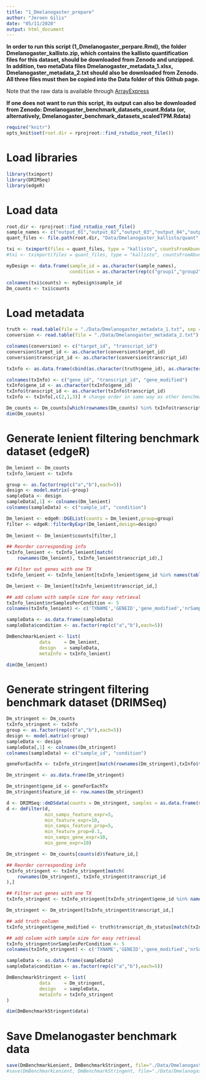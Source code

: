 ```yaml
---
title: "1_Dmelanogaster_prepare"
author: "Jeroen Gilis"
date: "05/11/2020"
output: html_document
---
```


**In order to run this script (1_Dmelanogaster_perpare.Rmd), the folder Dmelanogaster_kallisto.zip, which contains the kallisto quantification files for this dataset, should be downloaded from Zenodo and unzipped. In addition, two metaData files Dmelanogaster_metadata_1.xlsx, Dmelanogaster_metadata_2.txt should also be downloaded from Zenodo. All three files must then be copied into the Data folder of this Github page.** 

Note that the raw data is available through [ArrayExpress](https://www.ebi.ac.uk/arrayexpress/experiments/E-MTAB-3766/)

**If one does not want to run this script, its output can also be downloaded from Zenodo: Dmelanogaster_benchmark_datasets_count.Rdata (or, alternatively, Dmelanogaster_benchmark_datasets_scaledTPM.Rdata)**

```r
require("knitr")
opts_knit$set(root.dir = rprojroot::find_rstudio_root_file())
```

# Load libraries

```r
library(tximport)
library(DRIMSeq)
library(edgeR)
```

# Load data

```r
root.dir <- rprojroot::find_rstudio_root_file()
sample_names <- c("output_01","output_02","output_03","output_04","output_05","output_06","output_07","output_08","output_09","output_10")
quant_files <- file.path(root.dir, "Data/Dmelanogaster_kallisto/quant", sample_names, "abundance.h5")

txi <- tximport(files = quant_files, type = "kallisto", countsFromAbundance = "no", txOut = TRUE)
#txi <- tximport(files = quant_files, type = "kallisto", countsFromAbundance = "scaledTPM", txOut = TRUE)

myDesign <- data.frame(sample_id = as.character(sample_names),
                       condition = as.character(rep(c("group1","group2")),each=5))

colnames(txi$counts) <- myDesign$sample_id
Dm_counts <- txi$counts
```

# Load metadata

```r
truth <- read.table(file = "./Data/Dmelanogaster_metadata_1.txt", sep = "\t", header = TRUE)
conversion <- read.table(file = "./Data/Dmelanogaster_metadata_2.txt")

colnames(conversion) <- c("target_id", "transcript_id")
conversion$target_id <- as.character(conversion$target_id)
conversion$transcript_id <- as.character(conversion$transcript_id)

txInfo <- as.data.frame(cbind(as.character(truth$gene_id), as.character(truth$transcript_id), as.character(truth$transcript_ds_status)))

colnames(txInfo) <- c("gene_id", "transcript_id", "gene_modified")
txInfo$gene_id <- as.character(txInfo$gene_id)
txInfo$transcript_id <- as.character(txInfo$transcript_id)
txInfo <- txInfo[,c(2,1,3)] # change order in same way as other benchmarks

Dm_counts <- Dm_counts[which(rownames(Dm_counts) %in% txInfo$transcript_id),]
dim(Dm_counts)
```

# Generate lenient filtering benchmark dataset (edgeR)

```r
Dm_lenient <- Dm_counts
txInfo_lenient <- txInfo

group <- as.factor(rep(c("a","b"),each=5))
design <- model.matrix(~group)
sampleData <- design
sampleData[,1] <- colnames(Dm_lenient)
colnames(sampleData) <- c("sample_id", "condition")

Dm_lenient <- edgeR::DGEList(counts = Dm_lenient,group=group)
filter <- edgeR::filterByExpr(Dm_lenient,design=design) 
            
Dm_lenient <- Dm_lenient$counts[filter,]

## Reorder corresponding info
txInfo_lenient <- txInfo_lenient[match(
    rownames(Dm_lenient), txInfo_lenient$transcript_id),]

## Filter out genes with one TX
txInfo_lenient <- txInfo_lenient[txInfo_lenient$gene_id %in% names(table(txInfo_lenient$gene_id))[table(txInfo_lenient$gene_id) > 1],]

Dm_lenient <- Dm_lenient[txInfo_lenient$transcript_id,]

## add column with sample size for easy retrieval
txInfo_lenient$nrSamplesPerCondition <- 5
colnames(txInfo_lenient) <- c('TXNAME','GENEID','gene_modified','nrSamplesPerCondition')

sampleData <- as.data.frame(sampleData)
sampleData$condition <- as.factor(rep(c("a","b"),each=5))

DmBenchmarkLenient <- list(
            data     = Dm_lenient,
            design   = sampleData,
            metaInfo = txInfo_lenient)

dim(Dm_lenient)
```

# Generate stringent filtering benchmark dataset (DRIMSeq)

```r
Dm_stringent <- Dm_counts
txInfo_stringent <- txInfo
group <- as.factor(rep(c("a","b"),each=5))
design <- model.matrix(~group)
sampleData <- design
sampleData[,1] <- colnames(Dm_stringent)
colnames(sampleData) <- c("sample_id", "condition")

geneForEachTx <- txInfo_stringent[match(rownames(Dm_stringent),txInfo$transcript_id),"gene_id"]

Dm_stringent <- as.data.frame(Dm_stringent)

Dm_stringent$gene_id <- geneForEachTx
Dm_stringent$feature_id <- row.names(Dm_stringent)

d <- DRIMSeq::dmDSdata(counts = Dm_stringent, samples = as.data.frame(sampleData))
d <- dmFilter(d,
              min_samps_feature_expr=5, 
              min_feature_expr=10, 
              min_samps_feature_prop=5, 
              min_feature_prop=0.1,
              min_samps_gene_expr=10, 
              min_gene_expr=10)

Dm_stringent <- Dm_counts[counts(d)$feature_id,]

## Reorder corresponding info
txInfo_stringent <- txInfo_stringent[match(
    rownames(Dm_stringent), txInfo_stringent$transcript_id
),]

## Filter out genes with one TX
txInfo_stringent <- txInfo_stringent[txInfo_stringent$gene_id %in% names(table(txInfo_stringent$gene_id))[table(txInfo_stringent$gene_id) > 1],]

Dm_stringent <- Dm_stringent[txInfo_stringent$transcript_id,]

## add truth column
txInfo_stringent$gene_modified <- truth$transcript_ds_status[match(txInfo_stringent$transcript_id,as.character(truth$transcript_id))]

## add column with sample size for easy retrieval
txInfo_stringent$nrSamplesPerCondition <- 5
colnames(txInfo_stringent) <- c('TXNAME','GENEID','gene_modified','nrSamplesPerCondition')

sampleData <- as.data.frame(sampleData)
sampleData$condition <- as.factor(rep(c("a","b"),each=5))

DmBenchmarkStringent <- list(
            data     = Dm_stringent,
            design   = sampleData,
            metaInfo = txInfo_stringent
)

dim(DmBenchmarkStringent$data)
```

# Save Dmelanogaster benchmark data

```r
save(DmBenchmarkLenient, DmBenchmarkStringent, file="./Data/Dmelanogaster_benchmark_datasets_count.Rdata")
#save(DmBenchmarkLenient, DmBenchmarkStringent, file="./Data/Dmelanogaster_benchmark_datasets_scaledTPM.Rdata")
```


